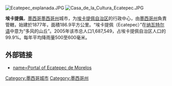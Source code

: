 {{coord|19|36|N|99|03|W|region:MX_type:city|display=title}}
{{Infobox settlement
|official_name          =
|name                   = 埃卡提佩
|other_name             = 
|native_name            = <!-- 非中文的原文名 -->
|nickname               = 
|settlement_type        = 市
|total_type             =自治区
|motto                  =
<!-- images and maps  ----------->
|image_skyline          =  
|imagesize              = 
|image_caption          =  

|pushpin_map            = 
|pushpin_label_position = 
|pushpin_map_caption    =
|pushpin_mapsize        = 300px
<!-- Location ------------------>
|subdivision_type       = 国家
|subdivision_name       = {{MEX}}
|subdivision_type1      = [[墨西哥行政区划|州]]
|subdivision_name1      = [[墨西哥州|墨西哥州]]
|subdivision_type2      = 
|subdivision_name2      = 

<!-- Politics ----------------->
|government_footnotes   =
|government_type        =
|leader_title    = 自治区主席
|leader_name     = Indalecio Ríos Velázquez<br />（2016年－2018年）
|leader_title1          = <!-- for places with, say, both a mayor and a city manager -->
|leader_name1           =

|established_title      = 成立
|established_date       = 
|established_title2     = 自治
|established_date2      = 1861年
|established_title3     =  
|established_date3      = 
<!-- Area    --------------------->

|unit_pref                = <!--Enter: Imperial, if Imperial (metric) is desired-->
|area_footnotes           =  
|area_total_km2           = 
|area_land_km2            = <!--See table @ Template:Infobox Settlement for details on automatic unit conversion-->
|area_water_km2           =

<!-- Population   ----------------------->
|population_as_of               = 2005年
|population_footnotes           = 
|population_note                = 
|population_total               = 1,688,258
|population_density_km2         =
|population_density_sq_mi       =
|population_blank1_title = 市
|population_blank1       = 1,687,549 <!-- 首府人口 --> 

<!-- General information  --------------->
|timezone               = [[墨西哥时间|CST]]
|utc_offset             = -6
|timezone_DST           = 
|utc_offset_DST         =   
|coordinates =
|elevation_footnotes    = 首府
|elevation_m            = 
|elevation_ft           =
<!-- Area/postal codes & others -------->
|postal_code_type       = 邮编 <!-- enter ZIP code, Postcode, Post code, Postal code... -->
|postal_code            = 55000
|area_code              = 
|blank_name             = 
|blank_info             = 
|blank1_name            = [[Demonym|Demonym]]
|blank1_info            = 
|website                = http://www.ecatepec.gob.mx
|footnotes              = 
}}
[[Image:Ecatepec_explanada.JPG|right]]
[[Image:Casa_de_la_Cultura_Ecatepec.JPG|thumb]]

'''埃卡提佩'''，[[墨西哥|墨西哥]][[墨西哥州|墨西哥州]]城市，为[[埃卡提佩自治区|埃卡提佩自治区]]的行政中心，由[[墨西哥州|墨西哥州]]負責管轄，始建於1877年，面積186.9平方公里。“埃卡提佩（Ecatepec）”在[[纳瓦特尔语|纳瓦特尔语]]中意为“多风的山丘”。2005年该市总人口1,687,549，占埃卡提佩自治区人口的99.9%。每年平均降雨量500至600毫米。

== 外部链接 ==
* {{es icon}} [http://www.ecatepec.com name=Portal of Ecatepec de Morelos]{{Wayback|url=http://www.ecatepec.com/ |date=20120328142332 }}

[[Category:墨西哥城市|Category:墨西哥城市]]
[[Category:墨西哥州|Category:墨西哥州]]
